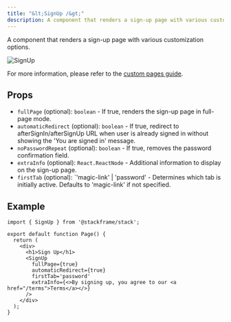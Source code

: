 ```yaml
---
title: "&lt;SignUp /&gt;"
description: A component that renders a sign-up page with various customization options.
---
```


A component that renders a sign-up page with various customization options.

<div className="stack-white-image-showcase stack-350h">
  <img src="../imgs/sign-up.png" alt="SignUp" />
</div>

For more information, please refer to the [custom pages guide](../customization/custom-pages.mdx).

## Props

- `fullPage` (optional): `boolean` - If true, renders the sign-up page in full-page mode.
- `automaticRedirect` (optional): `boolean` - If true, redirect to afterSignIn/afterSignUp URL when user is already signed in without showing the 'You are signed in' message.
- `noPasswordRepeat` (optional): `boolean` - If true, removes the password confirmation field.
- `extraInfo` (optional): `React.ReactNode` - Additional information to display on the sign-up page.
- `firstTab` (optional): `'magic-link' | 'password' - Determines which tab is initially active. Defaults to 'magic-link' if not specified.

## Example

```tsx
import { SignUp } from '@stackframe/stack';

export default function Page() {
  return (
    <div>
      <h1>Sign Up</h1>
      <SignUp
        fullPage={true}
        automaticRedirect={true}
        firstTab='password'
        extraInfo={<>By signing up, you agree to our <a href="/terms">Terms</a></>}
      />
    </div>
  );
}
```
